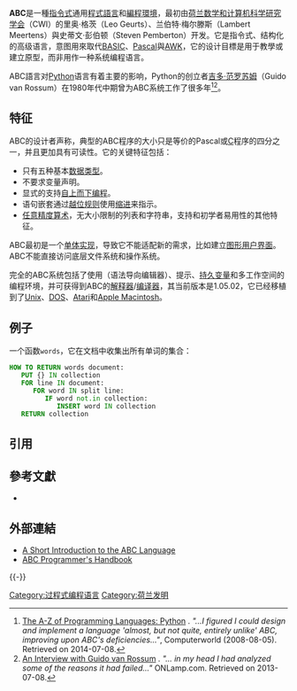 {{NoteTA|G1=IT}}
{{Infobox programming language
|name = ABC
|logo =
|paradigm = [[编程范式|多范式]]：[[指令式编程|指令式]]、[[过程式编程|过程式]]、[[结构化编程|结构化]]
|year =
|designer = 里奥·格茨（Leo Geurts）<br/>兰伯特·梅尔滕斯（Lambert Meertens）<br/>史蒂文·彭伯顿（Steven Pemberton）
|developer = [[荷兰数学和计算机科学研究学会|荷兰数学和计算机科学研究学会]]
|released = {{Start date and age|1987|01}}
|latest release version =  1.05.02
|latest release date = {{release date and age|1990}}
|typing = [[类型系统|强类型]], [[多态|多态]]
|implementations =
| operating system = [[类Unix|类Unix]], [[Windows|Windows]], [[MacOS|MacOS]], [[Atari_TOS|Atari TOS]]
|dialects =
|influenced_by =  [[SETL|SETL]], [[ALGOL_68|ALGOL 68]]<ref>"He was clearly influenced by [[ALGOL_68|ALGOL 68]]'s philosophy of providing constructs that can be combined in many different ways to produce all sorts of different data structures or ways of structuring a program." - [[Guido_van_Rossum|Guido van Rossum]]
 {{cite_book |page=32 |
 url=https://books.google.com/books?q=He-was-clearly-influenced-by-ALGOL-68 |accessdate=December 14, 2009
 |author1=Federico Biancuzzi |author2=Shane Warden
 |title=Masterminds of Programming: Conversations with the Creators of Major Programming Languages
 |publisher=[[O'Reilly_Media|O'Reilly Media]] |date= April 2009 |isbn= 0-596-51517-0 }}</ref>
|influenced = [[Python|Python]]
}}

'''ABC'''是一種[[指令式编程|指令式]]通用[[程式語言|程式語言]]和[[整合開發環境|編程環境]]，最初由[[荷兰数学和计算机科学研究学会|荷兰数学和计算机科学研究学会]]（CWI）的里奥·格茨（Leo Geurts）、兰伯特·梅尔滕斯（Lambert Meertens）與史蒂文·彭伯顿（Steven Pemberton）开发。它是指令式、结构化的高级语言，意图用來取代[[BASIC|BASIC]]、[[Pascal_(程式語言)|Pascal]]與[[AWK|AWK]]，它的设计目標是用于教學或建立原型，而非用作一种系统编程语言。

ABC語言对[[Python|Python]]语言有着主要的影响，Python的创立者[[吉多·范罗苏姆|吉多·范罗苏姆]]（Guido van Rossum）在1980年代中期曾为ABC系统工作了很多年<ref>[http://www.computerworld.com.au/index.php/id;66665771 The A-Z of Programming Languages: Python] {{Wayback|url=http://www.computerworld.com.au/index.php/id;66665771 |date=20081229095320 }}. ''"...I figured I could design and implement a language 'almost, but not quite, entirely unlike' ABC, improving upon ABC's deficiencies..."'', Computerworld (2008-08-05). Retrieved on 2014-07-08.</ref><ref>[http://www.onlamp.com/pub/a/python/2002/06/04/guido.html An Interview with Guido van Rossum] {{Wayback|url=http://www.onlamp.com/pub/a/python/2002/06/04/guido.html |date=20130313095540 }}. ''"... in my head I had analyzed some of the reasons it had failed..."'' ONLamp.com. Retrieved on 2013-07-08.</ref>。

==特征==
ABC的设计者声称，典型的ABC程序的大小只是等价的Pascal或[[C语言|C]]程序的四分之一，并且更加具有可读性。它的关键特征包括：
*只有五种基本[[数据类型|数据类型]]。
*不要求变量声明。
*显式的支持[[自上而下和自下而上設計|自上而下编程]]。
*语句嵌套通过[[越位规则|越位规则]]使用[[缩进|缩进]]来指示。
*[[高精度计算|任意精度算术]]，无大小限制的列表和字符串，支持{{en-link|正交性 (编程)|Orthogonality (programming)|正交性}}和初学者易用性的其他特征。

ABC最初是一个[[单体式应用程序|单体实现]]，导致它不能适配新的需求，比如建立[[图形用户界面|图形用户界面]]。ABC不能直接访问底层文件系统和操作系统。

完全的ABC系统包括了使用{{en-link|结构编辑器|Structure editor}}（语法导向编辑器）、提示、[[静态变量|持久变量]]和多工作空间的编程环境，并可获得到ABC的[[解释器|解释器]]/[[编译器|编译器]]，其当前版本是1.05.02，它已经移植到了[[Unix|Unix]]、[[DOS|DOS]]、[[Atari|Atari]]和[[Apple_Macintosh|Apple Macintosh]]。

==例子==
一个函数<code>words</code>，它在文档中收集出所有单词的集合：

 <span style="color:green;font-weight: bold;">HOW TO RETURN</span> words document:
    <span style="color:green;font-weight: bold;">PUT</span> {} <span style="color:green">IN</span> collection
    <span style="color:green;font-weight: bold;">FOR</span> line <span style="color:green;">IN</span> document:
       <span style="color:green;font-weight: bold;">FOR</span> word <span style="color:green;">IN</span> split line:
          <span style="color:green;font-weight: bold;">IF</span> word <span style="color:green;">not.in</span> collection:
             <span style="color:green;font-weight: bold;">INSERT</span> word <span style="color:green;">IN</span> collection
    <span style="color:green;font-weight: bold;">RETURN</span> collection

==引用==
{{reflist|2}}

==參考文獻==
{{refbegin}}
*{{FOLDOC}}
{{refend}}

==外部連結==
*[http://www.cwi.nl/~steven/abc/ A Short Introduction to the ABC Language]{{Wayback|url=http://www.cwi.nl/~steven/abc/ |date=20170714020155 }}
*[http://homepages.cwi.nl/~steven/abc/programmers/handbook.html ABC Programmer's Handbook]{{Wayback|url=http://homepages.cwi.nl/~steven/abc/programmers/handbook.html |date=20190506205101 }}
{{-}}
{{程序设计语言}}

{{DEFAULTSORT:ABC}}
[[Category:过程式编程语言|Category:过程式编程语言]]
[[Category:荷兰发明|Category:荷兰发明]]